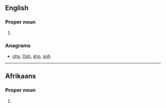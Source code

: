 {{also|hos|hoş|hős}}
==English==

===Proper noun===
{{en-proper noun}}

# {{abbreviation of|Hosea|lang=en}}

===Anagrams===
* [[ohs#English|ohs]], [[Osh#English|Osh]], [[sho#English|sho]], [[soh#English|soh]]

----

==Afrikaans==

===Proper noun===
{{af-proper noun}}

# {{label|af|biblical}} {{abbreviation of|lang=af|Hosea}}